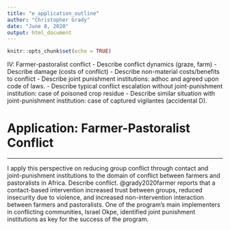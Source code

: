 ```yaml
---
title: "e_application_outline"
author: "Christopher Grady"
date: "June 8, 2020"
output: html_document
---
```


```r
knitr::opts_chunk$set(echo = TRUE)
```

IV: Farmer-pastoralist conflict
-	Describe conflict dynamics (graze, farm)
-	Describe damage (costs of conflict)
- Describe non-material costs/benefits to conflict
-	Describe joint punishment institutions: adhoc and agreed upon code of laws.
-	Describe typical conflict escalation without joint-punishment institution: case of poisoned crop residue
-	Describe similar situation with joint-punishment institution: case of captured vigilantes (accidental D).


# Application: Farmer-Pastoralist Conflict




























************

<!--10 – Perspective/Application: Nigeria farmer-pastoralist: pastoralists graze cattle on farmland, farmers attack cattle and sow seeds in grazing lands.  Ingroups not preventing this aggression.  Farmers do not know whose cattle, pastoralists do not know who attacked their cattle.  Attack outgroup generally.  Through a contact intervention, groups established joint criminal punishment institutions when a farmer/pastoralist have grievances.  Representative from each side’s “government” (chiefs) meet and agree on punishment, make sure ingroup abides by ruling.
Perspective/Application: Race Protests/Riots 2020: black people (ingroup) following social rules, punished extremely by cops (outgroup) anyway, no punishment for outgroup defectors, eventually ingroup starts punishing members of outgroup == spiral equilibrium (F&L). Ingroup cannot identify outgroup members who defected so punish any others perceived as outgroup.  Low trust in criminal justice system, low legitimacy, low compliance.
o	Use trials; need members of ingroup and outgroup at trial.-->
I apply this perspective on reducing group conflict through contact and joint-punishment institutions to the domain of conflict between farmers and pastoralists in Africa.  Describe conflict.  @grady2020farmer reports that a contact-based intervention increased trust between groups, reduced insecurity due to violence, and increased non-intervention interaction between farmers and pastoralists.  One of the program's main implementers in conflicting communities, Israel Okpe, identified joint punishment institutions as key for the success of the program.
<!--Chiefs meet adhoc basis.  Pre-agreed upon costs for behaviors (code of laws).  Failed outgroup: spray poison on crop residue to kill cows; burn farmers house; refuse to trade with each other; attack village/ruga; migration; army. -->